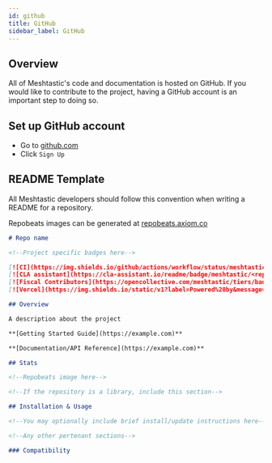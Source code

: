 ```yaml
---
id: github
title: GitHub
sidebar_label: GitHub
---
```


## Overview

All of Meshtastic's code and documentation is hosted on GitHub. If you would like to contribute to the project, having a GitHub account is an important step to doing so.

## Set up GitHub account

- Go to [github.com](https://github.com)
- Click `Sign Up`

## README Template

All Meshtastic developers should follow this convention when writing a README for a repository.

Repobeats images can be generated at [repobeats.axiom.co](https://repobeats.axiom.co/)

```markdown
# Repo name

<!--Project specific badges here-->

[![CI](https://img.shields.io/github/actions/workflow/status/meshtastic/<repo>/ci.yml?branch=master&label=actions&logo=github&color=yellow)](https://github.com/meshtastic/repo/actions/workflows/ci.yml)
[![CLA assistant](https://cla-assistant.io/readme/badge/meshtastic/<repo>)](https://cla-assistant.io/meshtastic/<repo>)
[![Fiscal Contributors](https://opencollective.com/meshtastic/tiers/badge.svg?label=Fiscal%20Contributors&color=deeppink)](https://opencollective.com/meshtastic/)
[![Vercel](https://img.shields.io/static/v1?label=Powered%20by&message=Vercel&style=flat&logo=vercel&color=000000)](https://vercel.com?utm_source=meshtastic&utm_campaign=oss)

## Overview

A description about the project

**[Getting Started Guide](https://example.com)**

**[Documentation/API Reference](https://example.com)**

## Stats

<!--Repobeats image here-->

<!--If the repository is a library, include this section-->

## Installation & Usage

<!--You may optionally include brief install/update instructions here-->

<!--Any other pertenant sections-->

### Compatibility
```
